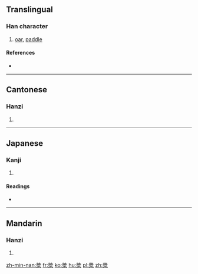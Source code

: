 {{also|桨}}
==Translingual==

===Han character===
{{Han char|rn=75|rad=木|as=11|sn=15|four=2790<sub>4</sub>|canj=女戈木 (VID), X女戈木 (XVID)}}

# [[oar]], [[paddle]]

====References====
* {{Han ref|kx=0547.210|dkj=15378|dj=0935.180|hdz=21285.100|uh=69F3|ud=27123|bh=BCD5|bd=48341}}

----

==Cantonese==

===Hanzi===
{{yue-hanzi|jyut=|y=jeung2|sim=桨}}

# {{defn|lang=yue|sort=木11}}

----

==Japanese==

===Kanji===
{{ja-kanji|grade=|rs=木11}}

# {{defn|lang=ja|sort=木11}}

====Readings====
* {{ja-readings|on=[[しょう]] (shō), [[そう]] (sō)|kun=[[かじ]] (kaji)}}

----

==Mandarin==

===Hanzi===
{{cmn-hanzi|sim=桨|pin=[[jiǎng]] ([[jiang3]])|wg=chiang<sup>3</sup>}}

# {{defn|lang=cmn|sort=木11}}

[[zh-min-nan:槳]]
[[fr:槳]]
[[ko:槳]]
[[hu:槳]]
[[pl:槳]]
[[zh:槳]]